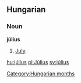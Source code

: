==Hungarian==
===Noun===
'''július'''
# [[July]].

[[Category:Hungarian months]]

[[hu:július]]
[[pl:Július]]
[[sv:július]]